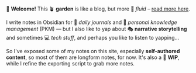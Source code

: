 
👋 **Welcome!** This 🪴 **garden** is like a blog, but more 🐬 *fluid* – [read more here](https://maggieappleton.com/garden-history).

I write notes in <Favicon src="https://obsidian.md/images/obsidian-logo-gradient.svg" alt="obsidian logo" url="https://obsidian.md">Obsidian</Favicon> for 📔 *daily journals* and 🧠 *personal knowledge management* (PKM) — but I also like to yap about 🎭 **narrative storytelling** and sometimes 💻 *tech stuff*, and perhaps you like to listen to yapping...

So I've exposed some of my notes on this site, especially **self-authored content**, so most of them are longform notes, for now. It's also a 🚧 **WIP**, while I refine the exporting script to grab more notes.